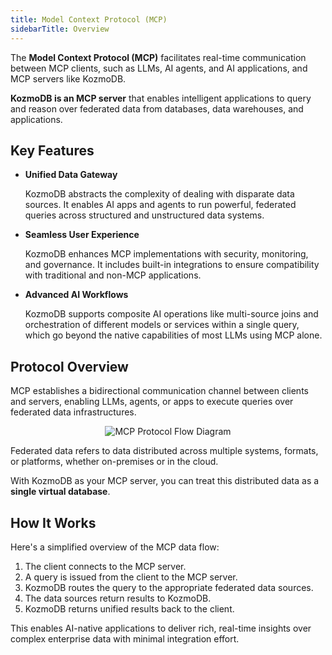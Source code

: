```yaml
---
title: Model Context Protocol (MCP)
sidebarTitle: Overview
---
```


The **Model Context Protocol (MCP)** facilitates real-time communication between MCP clients, such as LLMs, AI agents, and AI applications, and MCP servers like KozmoDB.

**KozmoDB is an MCP server** that enables intelligent applications to query and reason over federated data from databases, data warehouses, and applications.

## Key Features

* **Unified Data Gateway**

  KozmoDB abstracts the complexity of dealing with disparate data sources. It enables AI apps and agents to run powerful, federated queries across structured and unstructured data systems.

* **Seamless User Experience**

  KozmoDB enhances MCP implementations with security, monitoring, and governance. It includes built-in integrations to ensure compatibility with traditional and non-MCP applications.

* **Advanced AI Workflows**

  KozmoDB supports composite AI operations like multi-source joins and orchestration of different models or services within a single query, which go beyond the native capabilities of most LLMs using MCP alone.

## Protocol Overview

MCP establishes a bidirectional communication channel between clients and servers, enabling LLMs, agents, or apps to execute queries over federated data infrastructures.

<p align="center">
  <img src="/assets/mcp.png" alt="MCP Protocol Flow Diagram" />
</p>

Federated data refers to data distributed across multiple systems, formats, or platforms, whether on-premises or in the cloud.

With KozmoDB as your MCP server, you can treat this distributed data as a **single virtual database**.

## How It Works

Here's a simplified overview of the MCP data flow:

1. The client connects to the MCP server.
2. A query is issued from the client to the MCP server.
3. KozmoDB routes the query to the appropriate federated data sources.
4. The data sources return results to KozmoDB.
5. KozmoDB returns unified results back to the client.

This enables AI-native applications to deliver rich, real-time insights over complex enterprise data with minimal integration effort.
